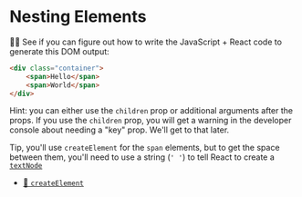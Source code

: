 # Nesting Elements

<EpicVideo url="https://www.epicreact.dev/workshops/react-fundamentals/nesting-elements" />

👨‍💼 See if you can figure out how to write the JavaScript + React code to
generate this DOM output:

```html
<div class="container">
	<span>Hello</span>
	<span>World</span>
</div>
```

Hint: you can either use the `children` prop or additional arguments after the
props. If you use the `children` prop, you will get a warning in the developer
console about needing a "key" prop. We'll get to that later.

Tip, you'll use `createElement` for the `span` elements, but to get the
space between them, you'll need to use a string (`' '`) to tell React to create
a [`textNode`](https://developer.mozilla.org/en-US/docs/Web/API/Text)

- [📜 `createElement`](https://react.dev/reference/react/createElement#createelement)
